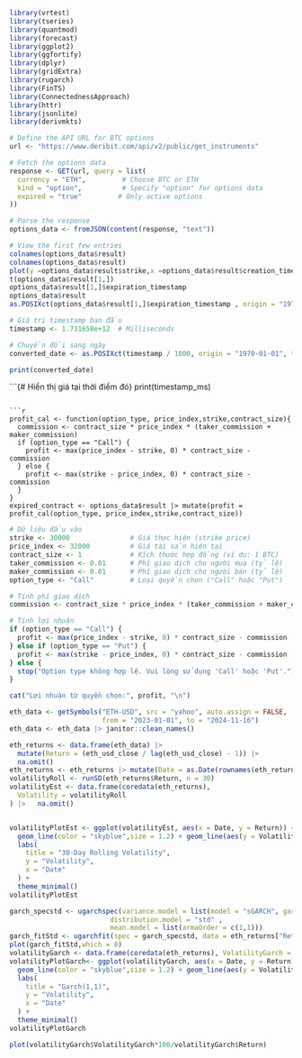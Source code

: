 ```r
library(vrtest)
library(tseries)
library(quantmod) 
library(forecast)
library(ggplot2) 
library(ggfortify)
library(dplyr)
library(gridExtra)
library(rugarch)
library(FinTS) 
library(ConnectednessApproach) 
library(httr)
library(jsonlite)
library(derivmkts)
```



```r
# Define the API URL for BTC options
url <- "https://www.deribit.com/api/v2/public/get_instruments"

# Fetch the options data
response <- GET(url, query = list(
  currency = "ETH",         # Choose BTC or ETH
  kind = "option",          # Specify "option" for options data
  expired = "true"         # Only active options
))

# Parse the response
options_data <- fromJSON(content(response, "text"))

# View the first few entries
colnames(options_data$result)
colnames(options_data$result)
plot(y =options_data$result$strike,x =options_data$result$creation_timestamp)
t(options_data$result[1,])
options_data$result[1,]$expiration_timestamp   
options_data$result
as.POSIXct(options_data$result[1,]$expiration_timestamp , origin = "1970-01-01", tz = "UTC")

```

```r

# Giá trị timestamp ban đầu
timestamp <- 1.731658e+12  # Milliseconds

# Chuyển đổi sang ngày
converted_date <- as.POSIXct(timestamp / 1000, origin = "1970-01-01", tz = "UTC")

print(converted_date)
```

```{# Hiển thị giá tại thời điểm đó}
print(timestamp_ms)

```

```r
profit_cal <- function(option_type, price_index,strike,contract_size){
  commission <- contract_size * price_index * (taker_commission + maker_commission)
  if (option_type == "Call") {
    profit <- max(price_index - strike, 0) * contract_size - commission
  } else {
    profit <- max(strike - price_index, 0) * contract_size - commission
  }
}
expired_contract <- options_data$result |> mutate(profit = profit_cal(option_type, price_index,strike,contract_size))

```

```r
# Dữ liệu đầu vào
strike <- 30000               # Giá thực hiện (strike price)
price_index <- 32000          # Giá tài sản hiện tại
contract_size <- 1            # Kích thước hợp đồng (ví dụ: 1 BTC)
taker_commission <- 0.01      # Phí giao dịch cho người mua (tỷ lệ)
maker_commission <- 0.01      # Phí giao dịch cho người bán (tỷ lệ)
option_type <- "Call"         # Loại quyền chọn ("Call" hoặc "Put")

# Tính phí giao dịch
commission <- contract_size * price_index * (taker_commission + maker_commission)

# Tính lợi nhuận
if (option_type == "Call") {
  profit <- max(price_index - strike, 0) * contract_size - commission
} else if (option_type == "Put") {
  profit <- max(strike - price_index, 0) * contract_size - commission
} else {
  stop("Option type không hợp lệ. Vui lòng sử dụng 'Call' hoặc 'Put'.")
}

cat("Lợi nhuận từ quyền chọn:", profit, "\n")

```








```r

eth_data <- getSymbols("ETH-USD", src = "yahoo", auto.assign = FALSE, 
                       from = "2023-01-01", to = "2024-11-16")
eth_data <- eth_data |> janitor::clean_names()

```
```r

eth_returns <- data.frame(eth_data) |> 
  mutate(Return = (eth_usd_close / lag(eth_usd_close) - 1)) |> 
  na.omit() 
eth_returns <- eth_returns |> mutate(Date = as.Date(rownames(eth_returns)))
volatilityRoll <- runSD(eth_returns$Return, n = 30) 
volatilityEst <- data.frame(coredata(eth_returns),
  Volatility = volatilityRoll
) |>   na.omit() 


volatilityPlotEst <- ggplot(volatilityEst, aes(x = Date, y = Return)) +
  geom_line(color = "skyblue",size = 1.2) + geom_line(aes(y = Volatility),color = "darkblue") +
  labs(
    title = "30-Day Rolling Volatility",
    y = "Volatility",
    x = "Date"
  ) +
  theme_minimal()
volatilityPlotEst
```




```r
garch_specstd <- ugarchspec(variance.model = list(model = "sGARCH", garchOrder = c(1,1)),
                         distribution.model = "std"	,
                         mean.model = list(armaOrder = c(1,1)))
garch_fitStd <- ugarchfit(spec = garch_specstd, data = eth_returns["Return"])
plot(garch_fitStd,which = 8)
volatilityGarch <- data.frame(coredata(eth_returns), VolatilityGarch = sigma(garch_fitStd))
volatilityPlotGarch<- ggplot(volatilityGarch, aes(x = Date, y = Return)) +
  geom_line(color = "skyblue",size = 1.2) + geom_line(aes(y = VolatilityGarch),color = "darkblue")+
  labs(
    title = "Garch(1,1)",
    y = "Volatility",
    x = "Date"
  ) +
  theme_minimal()
volatilityPlotGarch
```

```r


plot(volatilityGarch$VolatilityGarch*100/volatilityGarch$Return)
```







